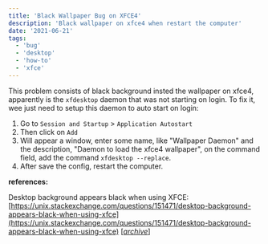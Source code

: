 ```yaml
---
title: 'Black Wallpaper Bug on XFCE4'
description: 'Black wallpaper on xfce4 when restart the computer'
date: '2021-06-21'
tags:
  - 'bug'
  - 'desktop'
  - 'how-to'
  - 'xfce'
---
```


This problem consists of black background insted the wallpaper on xfce4, apparently is the `xfdesktop` daemon that was not starting on login. To fix it, wee just need to setup this daemon to auto start on login:

1. Go to `Session and Startup` > `Application Autostart`
2. Then click on `Add`
3. Will appear a window, enter some name, like "Wallpaper Daemon" and the description, "Daemon to load the xfce4 wallpaper", on the command field, add the command `xfdesktop --replace`.
4. After save the config, restart the computer.

**references:**

Desktop background appears black when using XFCE: [https://unix.stackexchange.com/questions/151471/desktop-background-appears-black-when-using-xfce](https://unix.stackexchange.com/questions/151471/desktop-background-appears-black-when-using-xfce) [[_archive_](https://web.archive.org/web/20210922134420/https://unix.stackexchange.com/questions/151471/desktop-background-appears-black-when-using-xfce)]
